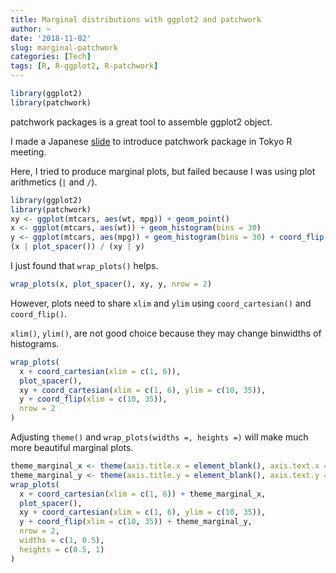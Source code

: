 ```yaml
---
title: Marginal distributions with ggplot2 and patchwork
author: ~
date: '2018-11-02'
slug: marginal-patchwork
categories: [Tech]
tags: [R, R-ggplot2, R-patchwork]
---
```


```r
library(ggplot2)
library(patchwork)
```

patchwork packages is a great tool to assemble ggplot2 object.

I made a Japanese [slide](https://atusy.github.io/presentation/tokyor073/tokyor073-multi-ggplot2.html?raw#/patchwork-) to introduce patchwork package in Tokyo R meeting.

Here, I tried to produce marginal plots, but failed because I was using plot arithmetics (`|` and `/`).

```r
library(ggplot2)
library(patchwork)
xy <- ggplot(mtcars, aes(wt, mpg)) + geom_point()
x <- ggplot(mtcars, aes(wt)) + geom_histogram(bins = 30)
y <- ggplot(mtcars, aes(mpg)) + geom_histogram(bins = 30) + coord_flip()
(x | plot_spacer()) / (xy | y)
```

I just found that `wrap_plots()` helps.

```r
wrap_plots(x, plot_spacer(), xy, y, nrow = 2)
```

However, plots need to share `xlim` and `ylim` using `coord_cartesian()` and `coord_flip()`.

`xlim()`, `ylim()`, are not good choice because they may change binwidths of histograms.

```r
wrap_plots(
  x + coord_cartesian(xlim = c(1, 6)), 
  plot_spacer(), 
  xy + coord_cartesian(xlim = c(1, 6), ylim = c(10, 35)), 
  y + coord_flip(xlim = c(10, 35)), 
  nrow = 2
)
```

Adjusting `theme()` and `wrap_plots(widths =, heights =)` will make much more beautiful marginal plots.

```r
theme_marginal_x <- theme(axis.title.x = element_blank(), axis.text.x = element_blank(), axis.ticks.x = element_blank())
theme_marginal_y <- theme(axis.title.y = element_blank(), axis.text.y = element_blank(), axis.ticks.y = element_blank())
wrap_plots(
  x + coord_cartesian(xlim = c(1, 6)) + theme_marginal_x, 
  plot_spacer(), 
  xy + coord_cartesian(xlim = c(1, 6), ylim = c(10, 35)), 
  y + coord_flip(xlim = c(10, 35)) + theme_marginal_y, 
  nrow = 2,
  widths = c(1, 0.5),
  heights = c(0.5, 1)
)
```


